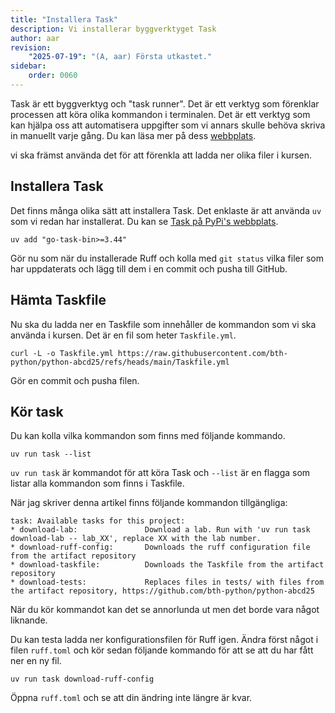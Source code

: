 ```yaml
---
title: "Installera Task" 
description: Vi installerar byggverktyget Task 
author: aar
revision:
    "2025-07-19": "(A, aar) Första utkastet."
sidebar:
    order: 0060
---
```



Task är ett byggverktyg och "task runner". Det är ett verktyg som förenklar processen att köra olika kommandon i terminalen. Det är ett verktyg som kan hjälpa oss att automatisera uppgifter som vi annars skulle behöva skriva in manuellt varje gång. Du kan läsa mer på dess [webbplats](https://taskfile.dev/).

vi ska främst använda det för att förenkla att ladda ner olika filer i kursen.

## Installera Task

Det finns många olika sätt att installera Task. Det enklaste är att använda `uv` som vi redan har installerat. Du kan se [Task på PyPi's webbplats](https://pypi.org/project/task/).

```console title="Installera Task med uv."
uv add "go-task-bin>=3.44"
```

Gör nu som när du installerade Ruff och kolla med `git status` vilka filer som har uppdaterats och lägg till dem i en commit och pusha till GitHub.



## Hämta Taskfile

Nu ska du ladda ner en Taskfile som innehåller de kommandon som vi ska använda i kursen. Det är en fil som heter `Taskfile.yml`.

```console title="Ladda ner Taskfile."	
curl -L -o Taskfile.yml https://raw.githubusercontent.com/bth-python/python-abcd25/refs/heads/main/Taskfile.yml
```

Gör en commit och pusha filen.



## Kör task

Du kan kolla vilka kommandon som finns med följande kommando.

```console title="Lista kommandon i Taskfile."
uv run task --list
```

`uv run task` är kommandot för att köra Task och `--list` är en flagga som listar alla kommandon som finns i Taskfile.

När jag skriver denna artikel finns följande kommandon tillgängliga:

```
task: Available tasks for this project:
* download-lab:               Download a lab. Run with 'uv run task download-lab -- lab_XX', replace XX with the lab number.
* download-ruff-config:       Downloads the ruff configuration file from the artifact repository
* download-taskfile:          Downloads the Taskfile from the artifact repository
* download-tests:             Replaces files in tests/ with files from the artifact repository, https://github.com/bth-python/python-abcd25
```

När du kör kommandot kan det se annorlunda ut men det borde vara något liknande.

Du kan testa ladda ner konfigurationsfilen för Ruff igen. Ändra först något i filen `ruff.toml` och kör sedan följande kommando för att se att du har fått ner en ny fil.

```console title="Ladda ner ruff.toml."
uv run task download-ruff-config
```

Öppna `ruff.toml` och se att din ändring inte längre är kvar.
